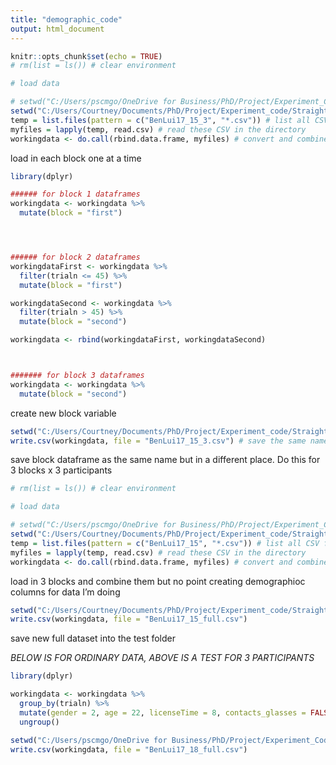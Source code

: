 ```yaml
---
title: "demographic_code"
output: html_document
---
```


```r
knitr::opts_chunk$set(echo = TRUE)
# rm(list = ls()) # clear environment

# load data

# setwd("C:/Users/pscmgo/OneDrive for Business/PhD/Project/Experiment_Code/Straights") # set working directory
setwd("C:/Users/Courtney/Documents/PhD/Project/Experiment_code/Straights")
temp = list.files(pattern = c("BenLui17_15_3", "*.csv")) # list all CSV files in the directory
myfiles = lapply(temp, read.csv) # read these CSV in the directory
workingdata <- do.call(rbind.data.frame, myfiles) # convert and combine the CSV files into dataframe

```

load in each block one at a time

```r
library(dplyr)

###### for block 1 dataframes
workingdata <- workingdata %>%
  mutate(block = "first")




###### for block 2 dataframes
workingdataFirst <- workingdata %>%
  filter(trialn <= 45) %>%
  mutate(block = "first")

workingdataSecond <- workingdata %>%
  filter(trialn > 45) %>%
  mutate(block = "second")

workingdata <- rbind(workingdataFirst, workingdataSecond)



####### for block 3 dataframes
workingdata <- workingdata %>%
  mutate(block = "second")


```

create new block variable

```r

setwd("C:/Users/Courtney/Documents/PhD/Project/Experiment_code/Straights/test_example") # set directory for data saving
write.csv(workingdata, file = "BenLui17_15_3.csv") # save the same name but in a different place

```

save block dataframe as the same name but in a different place. Do this for 3 blocks x 3 participants

```r

# rm(list = ls()) # clear environment

# load data

# setwd("C:/Users/pscmgo/OneDrive for Business/PhD/Project/Experiment_Code/Straights/test_example") # set working directory
setwd("C:/Users/Courtney/Documents/PhD/Project/Experiment_code/Straights/test_example")
temp = list.files(pattern = c("BenLui17_15", "*.csv")) # list all CSV files in the directory
myfiles = lapply(temp, read.csv) # read these CSV in the directory
workingdata <- do.call(rbind.data.frame, myfiles) # convert and combine the CSV files into dataframe

```

load in 3 blocks and combine them but no point creating demographioc columns for data I'm doing

```r

setwd("C:/Users/Courtney/Documents/PhD/Project/Experiment_code/Straights/test_example/Full_Data") # set directory for data saving
write.csv(workingdata, file = "BenLui17_15_full.csv")

```

save new full dataset into the test folder















*BELOW IS FOR ORDINARY DATA, ABOVE IS A TEST FOR 3 PARTICIPANTS*

```r
library(dplyr)

workingdata <- workingdata %>%
  group_by(trialn) %>%
  mutate(gender = 2, age = 22, licenseTime = 8, contacts_glasses = FALSE, pNum = 18, handedness = 1) %>% # female = 1, male = 2; license time in months; right = 1, left = 2
  ungroup()

```

```r

setwd("C:/Users/pscmgo/OneDrive for Business/PhD/Project/Experiment_Code/Straights/Full_Data") # set directory for data saving
write.csv(workingdata, file = "BenLui17_18_full.csv")

```


